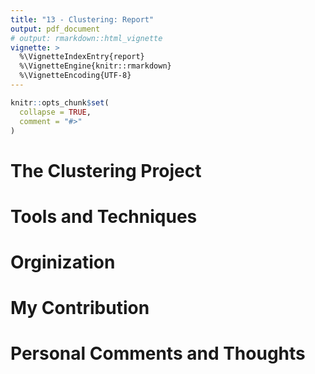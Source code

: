 ```yaml
---
title: "13 - Clustering: Report"
output: pdf_document
# output: rmarkdown::html_vignette
vignette: >
  %\VignetteIndexEntry{report}
  %\VignetteEngine{knitr::rmarkdown}
  %\VignetteEncoding{UTF-8}
---
```


```r
knitr::opts_chunk$set(
  collapse = TRUE,
  comment = "#>"
)
```


# The Clustering Project
<!-- – Beschreibt kurz euer Projekt -->


# Tools and Techniques
<!-- – Beschreibt kurz welche Werkzeuge aus der Vorlesung ihr verwendet habt (S3, Tidyverse, MetaProgrammierung, ...) -->

# Orginization
<!-- – Beschreibt kurz die grobe Organisation des Teams -->


<!-- #### These are the individual Sections, everyone has to do these themselves! #### -->

# My Contribution
<!-- – Beschreibe kurz deine Beteiligung am Projekt -->

# Personal Comments and Thoughts
<!-- – Ggf weitere Bemerkung: War die Projektarbeit motivierend/frustrierend? Hat arbeiten im Team -->
<!-- gut funktioniert? ... -->

